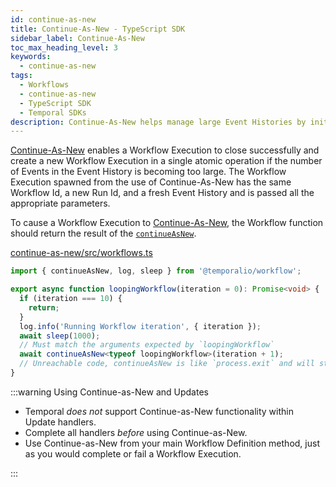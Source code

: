 ```yaml
---
id: continue-as-new
title: Continue-As-New - TypeScript SDK
sidebar_label: Continue-As-New
toc_max_heading_level: 3
keywords:
  - continue-as-new
tags:
  - Workflows
  - continue-as-new
  - TypeScript SDK
  - Temporal SDKs
description: Continue-As-New helps manage large Event Histories by initiating a new Workflow Execution with the same Workflow Id and fresh parameters, ensuring efficient Workflow management.
---
```


[Continue-As-New](/workflows#continue-as-new) enables a Workflow Execution to close successfully and create a new Workflow Execution in a single atomic operation if the number of Events in the Event History is becoming too large.
The Workflow Execution spawned from the use of Continue-As-New has the same Workflow Id, a new Run Id, and a fresh Event History and is passed all the appropriate parameters.

To cause a Workflow Execution to [Continue-As-New](/workflows#continue-as-new), the Workflow function should return the result of the [`continueAsNew`](https://typescript.temporal.io/api/namespaces/workflow#continueasnew).

<!--SNIPSTART typescript-continue-as-new-workflow -->

[continue-as-new/src/workflows.ts](https://github.com/temporalio/samples-typescript/blob/main/continue-as-new/src/workflows.ts)

```ts
import { continueAsNew, log, sleep } from '@temporalio/workflow';

export async function loopingWorkflow(iteration = 0): Promise<void> {
  if (iteration === 10) {
    return;
  }
  log.info('Running Workflow iteration', { iteration });
  await sleep(1000);
  // Must match the arguments expected by `loopingWorkflow`
  await continueAsNew<typeof loopingWorkflow>(iteration + 1);
  // Unreachable code, continueAsNew is like `process.exit` and will stop execution once called.
}
```

<!--SNIPEND-->

:::warning Using Continue-as-New and Updates

- Temporal _does not_ support Continue-as-New functionality within Update handlers.
- Complete all handlers _before_ using Continue-as-New.
- Use Continue-as-New from your main Workflow Definition method, just as you would complete or fail a Workflow Execution.

:::
